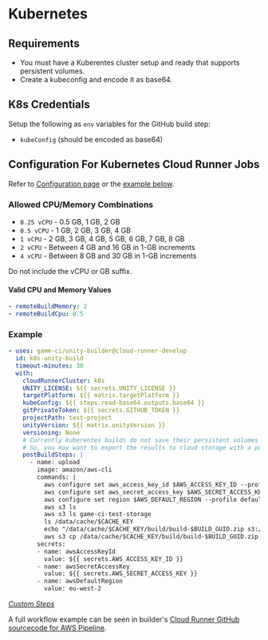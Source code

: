 # Kubernetes

## Requirements

- You must have a Kuberentes cluster setup and ready that supports persistent volumes.
- Create a kubeconfig and encode it as base64.

## K8s Credentials

Setup the following as `env` variables for the GitHub build step:

- `kubeConfig` (should be encoded as base64)

## Configuration For Kubernetes Cloud Runner Jobs

Refer to [Configuration page](../api-reference) or the [example below](#example).

### Allowed CPU/Memory Combinations

- `0.25 vCPU` - 0.5 GB, 1 GB, 2 GB
- `0.5 vCPU` - 1 GB, 2 GB, 3 GB, 4 GB
- `1 vCPU` - 2 GB, 3 GB, 4 GB, 5 GB, 6 GB, 7 GB, 8 GB
- `2 vCPU` - Between 4 GB and 16 GB in 1-GB increments
- `4 vCPU` - Between 8 GB and 30 GB in 1-GB increments

Do not include the vCPU or GB suffix.

#### Valid CPU and Memory Values

```yaml
- remoteBuildMemory: 2
- remoteBuildCpu: 0.5
```

### Example

```yaml
- uses: game-ci/unity-builder@cloud-runner-develop
  id: k8s-unity-build
  timeout-minutes: 30
  with:
    cloudRunnerCluster: k8s
    UNITY_LICENSE: ${{ secrets.UNITY_LICENSE }}
    targetPlatform: ${{ matrix.targetPlatform }}
    kubeConfig: ${{ steps.read-base64.outputs.base64 }}
    gitPrivateToken: ${{ secrets.GITHUB_TOKEN }}
    projectPath: test-project
    unityVersion: ${{ matrix.unityVersion }}
    versioning: None
    # Currently kuberentes builds do not save their persistent volumes beyond a cloud runner job.
    # So, you may want to export the results to cloud storage with a postBuildStep as follows:
    postBuildSteps: |
      - name: upload
        image: amazon/aws-cli
        commands: |
          aws configure set aws_access_key_id $AWS_ACCESS_KEY_ID --profile default
          aws configure set aws_secret_access_key $AWS_SECRET_ACCESS_KEY --profile default
          aws configure set region $AWS_DEFAULT_REGION --profile default
          aws s3 ls
          aws s3 ls game-ci-test-storage
          ls /data/cache/$CACHE_KEY
          echo "/data/cache/$CACHE_KEY/build/build-$BUILD_GUID.zip s3://game-ci-test-storage/$CACHE_KEY/$BUILD_FILE"
          aws s3 cp /data/cache/$CACHE_KEY/build/build-$BUILD_GUID.zip s3://game-ci-test-storage/$CACHE_KEY/build-$BUILD_GUID.zip
        secrets:
        - name: awsAccessKeyId
          value: ${{ secrets.AWS_ACCESS_KEY_ID }}
        - name: awsSecretAccessKey
          value: ${{ secrets.AWS_SECRET_ACCESS_KEY }}
        - name: awsDefaultRegion
          value: eu-west-2
```

_[Custom Steps](../advanced-topics/custom-jobs/custom-steps)_

A full workflow example can be seen in builder's
[Cloud Runner GitHub sourcecode for AWS Pipeline](https://github.com/game-ci/unity-builder/blob/main/.github/workflows/cloud-runner-k8s-pipeline.yml).
